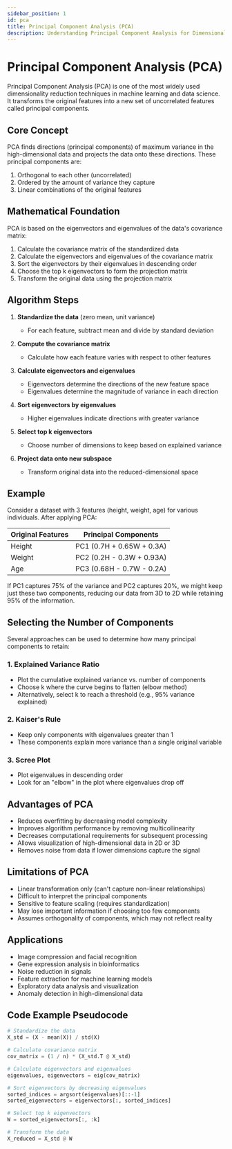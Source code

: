 ```yaml
---
sidebar_position: 1
id: pca
title: Principal Component Analysis (PCA)
description: Understanding Principal Component Analysis for Dimensionality Reduction
---
```


# Principal Component Analysis (PCA)

Principal Component Analysis (PCA) is one of the most widely used dimensionality reduction techniques in machine learning and data science. It transforms the original features into a new set of uncorrelated features called principal components.

## Core Concept

PCA finds directions (principal components) of maximum variance in the high-dimensional data and projects the data onto these directions. These principal components are:

1. Orthogonal to each other (uncorrelated)
2. Ordered by the amount of variance they capture
3. Linear combinations of the original features

## Mathematical Foundation

PCA is based on the eigenvectors and eigenvalues of the data's covariance matrix:

1. Calculate the covariance matrix of the standardized data
2. Calculate the eigenvectors and eigenvalues of the covariance matrix
3. Sort the eigenvectors by their eigenvalues in descending order
4. Choose the top k eigenvectors to form the projection matrix
5. Transform the original data using the projection matrix

## Algorithm Steps

1. **Standardize the data** (zero mean, unit variance)
   - For each feature, subtract mean and divide by standard deviation

2. **Compute the covariance matrix**
   - Calculate how each feature varies with respect to other features

3. **Calculate eigenvectors and eigenvalues**
   - Eigenvectors determine the directions of the new feature space
   - Eigenvalues determine the magnitude of variance in each direction

4. **Sort eigenvectors by eigenvalues**
   - Higher eigenvalues indicate directions with greater variance

5. **Select top k eigenvectors**
   - Choose number of dimensions to keep based on explained variance

6. **Project data onto new subspace**
   - Transform original data into the reduced-dimensional space

## Example

Consider a dataset with 3 features (height, weight, age) for various individuals. After applying PCA:

| Original Features | Principal Components |
|-------------------|----------------------|
| Height            | PC1 (0.7H + 0.65W + 0.3A)  |
| Weight            | PC2 (0.2H - 0.3W + 0.93A)  |
| Age               | PC3 (0.68H - 0.7W - 0.2A)  |

If PC1 captures 75% of the variance and PC2 captures 20%, we might keep just these two components, reducing our data from 3D to 2D while retaining 95% of the information.

## Selecting the Number of Components

Several approaches can be used to determine how many principal components to retain:

### 1. Explained Variance Ratio
- Plot the cumulative explained variance vs. number of components
- Choose k where the curve begins to flatten (elbow method)
- Alternatively, select k to reach a threshold (e.g., 95% variance explained)

### 2. Kaiser's Rule
- Keep only components with eigenvalues greater than 1
- These components explain more variance than a single original variable

### 3. Scree Plot
- Plot eigenvalues in descending order
- Look for an "elbow" in the plot where eigenvalues drop off

## Advantages of PCA

- Reduces overfitting by decreasing model complexity
- Improves algorithm performance by removing multicollinearity
- Decreases computational requirements for subsequent processing
- Allows visualization of high-dimensional data in 2D or 3D
- Removes noise from data if lower dimensions capture the signal

## Limitations of PCA

- Linear transformation only (can't capture non-linear relationships)
- Difficult to interpret the principal components
- Sensitive to feature scaling (requires standardization)
- May lose important information if choosing too few components
- Assumes orthogonality of components, which may not reflect reality

## Applications

- Image compression and facial recognition
- Gene expression analysis in bioinformatics
- Noise reduction in signals
- Feature extraction for machine learning models
- Exploratory data analysis and visualization
- Anomaly detection in high-dimensional data

## Code Example Pseudocode

```python
# Standardize the data
X_std = (X - mean(X)) / std(X)

# Calculate covariance matrix
cov_matrix = (1 / n) * (X_std.T @ X_std)

# Calculate eigenvectors and eigenvalues
eigenvalues, eigenvectors = eig(cov_matrix)

# Sort eigenvectors by decreasing eigenvalues
sorted_indices = argsort(eigenvalues)[::-1]
sorted_eigenvectors = eigenvectors[:, sorted_indices]

# Select top k eigenvectors
W = sorted_eigenvectors[:, :k]

# Transform the data
X_reduced = X_std @ W
```

